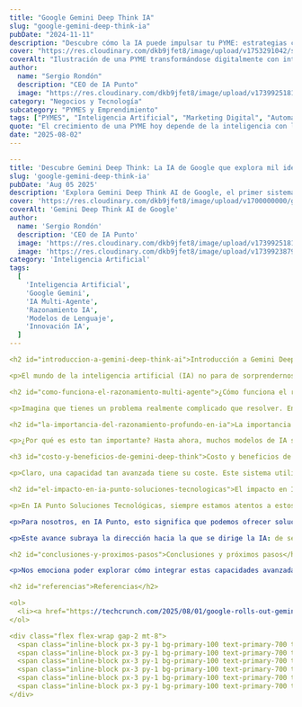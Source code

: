 ```yaml
---
title: "Google Gemini Deep Think IA"
slug: "google-gemini-deep-think-ia"
pubDate: "2024-11-11"
description: "Descubre cómo la IA puede impulsar tu PYME: estrategias concretas de marketing, automatización y datos para aumentar ventas."
cover: "https://res.cloudinary.com/dkb9jfet8/image/upload/v1753291042/small-business_kk56r6.jpg"
coverAlt: "Ilustración de una PYME transformándose digitalmente con inteligencia artificial."
author:
  name: "Sergio Rondón"
  description: "CEO de IA Punto"
  image: "https://res.cloudinary.com/dkb9jfet8/image/upload/v1739925181/sergio_gdcaeh.png"
category: "Negocios y Tecnología"
subcategory: "PYMES y Emprendimiento"
tags: ["PYMES", "Inteligencia Artificial", "Marketing Digital", "Automatización", "Ventas"]
quote: "El crecimiento de una PYME hoy depende de la inteligencia con la que se aplican datos, IA y estrategia. — Sergio Rondón"
date: "2025-08-02"
---
```



```yaml
---
title: 'Descubre Gemini Deep Think: La IA de Google que explora mil ideas a la vez.'
slug: 'google-gemini-deep-think-ia'
pubDate: 'Aug 05 2025'
description: 'Explora Gemini Deep Think AI de Google, el primer sistema multi-agente que revoluciona el razonamiento profundo, probando múltiples ideas en paralelo para soluciones complejas.'
cover: 'https://res.cloudinary.com/dkb9jfet8/image/upload/v1700000000/google-gemini-deep-think.png'
coverAlt: 'Gemini Deep Think AI de Google'
author:
  name: 'Sergio Rondón'
  description: 'CEO de IA Punto'
  image: 'https://res.cloudinary.com/dkb9jfet8/image/upload/v1739925181/sergio_gdcaeh.png'
  image: 'https://res.cloudinary.com/dkb9jfet8/image/upload/v1739923879/marilyn_s2mi4a.png'
category: 'Inteligencia Artificial'
tags:
  [
    'Inteligencia Artificial',
    'Google Gemini',
    'IA Multi-Agente',
    'Razonamiento IA',
    'Modelos de Lenguaje',
    'Innovación IA',
  ]
---

<h2 id="introduccion-a-gemini-deep-think-ai">Introducción a Gemini Deep Think AI</h2>

<p>El mundo de la inteligencia artificial (IA) no para de sorprendernos, ¿verdad? Cada día, parece que un nuevo avance redefine lo que creíamos posible. Pues bien, prepárate, porque Google ha dado un paso gigantesco con el lanzamiento de su modelo de razonamiento llamado <strong>Gemini Deep Think AI</strong>. Esto no es solo una mejora; es una forma completamente nueva de pensar para las máquinas.</p>

<h2 id="como-funciona-el-razonamiento-multi-agente">¿Cómo funciona el razonamiento multi-agente?</h2>

<p>Imagina que tienes un problema realmente complicado que resolver. En lugar de que una sola persona intente solucionarlo, contratas a un equipo de expertos, cada uno con una perspectiva diferente. Estos expertos se sientan juntos, lanzan ideas, debaten, exploran múltiples caminos a la vez y, al final, llegan a la solución más robusta y completa. Precisamente, así es como funciona Gemini Deep Think AI. Es el primer sistema de IA "multi-agente" disponible públicamente, lo que significa que no se trata de una única mente artificial, sino de varias "mentes" trabajando en paralelo, cada una probando distintas ideas y enfoques simultáneamente.</p>

<h2 id="la-importancia-del-razonamiento-profundo-en-ia">La importancia del razonamiento profundo en IA</h2>

<p>¿Por qué es esto tan importante? Hasta ahora, muchos modelos de IA son excelentes para recuperar información o para generar texto basándose en patrones que han aprendido. Pero cuando se trata de <strong>razonamiento profundo</strong>, de realmente "pensar" a través de un problema complejo que requiere lógica, deducción y la consideración de múltiples variables, ahí es donde la cosa se ponía interesante. Gemini Deep Think cambia las reglas del juego. Al permitir que su IA explore y pruebe múltiples ideas en paralelo, es capaz de producir respuestas mucho mejores, más precisas y, lo que es crucial, más razonadas. Es como si la IA pudiera tener una "sesión de lluvia de ideas" consigo misma, explorando todas las posibles soluciones antes de decidirse por la mejor.</p>

<h3 id="costo-y-beneficios-de-gemini-deep-think">Costo y beneficios de Gemini Deep Think</h3>

<p>Claro, una capacidad tan avanzada tiene su coste. Este sistema utiliza más recursos computacionales, es decir, más "cerebro" y "energía" para funcionar. Pero los resultados justifican con creces esta inversión. La calidad superior de las respuestas, la capacidad de abordar problemas que antes eran demasiado complejos para la IA, y la mayor fiabilidad de sus conclusiones, son un salto cualitativo enorme.</p>

<h2 id="el-impacto-en-ia-punto-soluciones-tecnologicas">El impacto en IA Punto Soluciones Tecnológicas</h2>

<p>En IA Punto Soluciones Tecnológicas, siempre estamos atentos a estos avances que redefinen lo que es posible con la inteligencia artificial. Entendemos que la capacidad de una IA para "pensar profundamente" y explorar múltiples soluciones en paralelo es un cambio de juego. Esto no solo mejora la precisión de las respuestas, sino que también abre la puerta a la resolución de desafíos que hasta ahora eran exclusivamente del dominio humano, como el diseño de sistemas complejos, la investigación científica avanzada o el análisis estratégico de negocios con múltiples variables interconectadas.</p>

<p>Para nosotros, en IA Punto, esto significa que podemos ofrecer soluciones aún más robustas y avanzadas. Imagina una IA que no solo te ayuda a automatizar tareas, sino que también te asiste en la toma de decisiones estratégicas, sopesando pros y contras de innumerables escenarios. O una IA que puede ayudarte a desarrollar nuevas ideas, explorando caminos que ni siquiera habías considerado. La promesa de Gemini Deep Think AI es precisamente esa: una IA que no solo obedece, sino que también razona y colabora de una manera mucho más sofisticada.</p>

<p>Este avance subraya la dirección hacia la que se dirige la IA: de ser una herramienta de automatización, a convertirse en una compañera inteligente capaz de abordar el pensamiento crítico y la resolución de problemas complejos. Esto es vital para cualquier organización que busque innovar y mantenerse a la vanguardia. Desde IA Punto, vemos esto no solo como un avance técnico, sino como una promesa para un futuro donde la IA es una compañera aún más capaz en la resolución de problemas, ayudándonos a superar barreras y alcanzar metas que antes parecían inalcanzables.</p>

<h2 id="conclusiones-y-proximos-pasos">Conclusiones y próximos pasos</h2>

<p>Nos emociona poder explorar cómo integrar estas capacidades avanzadas en las soluciones personalizadas que ofrecemos. Nuestro compromiso en IA Punto Soluciones Tecnológicas es precisamente ese: llevar estas innovaciones a nuestros clientes, transformando desafíos en oportunidades y ayudándoles a navegar el futuro con confianza, equipados con las herramientas de IA más punteras. Este tipo de tecnología no es solo ciencia ficción; está aquí, y estamos listos para ayudarte a aprovecharla.</p>

<h2 id="referencias">Referencias</h2>

<ol>
  <li><a href="https://techcrunch.com/2025/08/01/google-rolls-out-gemini-deep-think-ai-a-reasoning-model-that-tests-multiple-ideas-in-parallel/" target="_blank" rel="noopener noreferrer">TechCrunch: Google Rolls Out Gemini Deep Think AI</a></li>
</ol>

<div class="flex flex-wrap gap-2 mt-8">
  <span class="inline-block px-3 py-1 bg-primary-100 text-primary-700 text-xs font-semibold rounded-full shadow-sm">Inteligencia Artificial</span>
  <span class="inline-block px-3 py-1 bg-primary-100 text-primary-700 text-xs font-semibold rounded-full shadow-sm">Google Gemini</span>
  <span class="inline-block px-3 py-1 bg-primary-100 text-primary-700 text-xs font-semibold rounded-full shadow-sm">IA Multi-Agente</span>
  <span class="inline-block px-3 py-1 bg-primary-100 text-primary-700 text-xs font-semibold rounded-full shadow-sm">Razonamiento IA</span>
  <span class="inline-block px-3 py-1 bg-primary-100 text-primary-700 text-xs font-semibold rounded-full shadow-sm">Modelos de Lenguaje</span>
  <span class="inline-block px-3 py-1 bg-primary-100 text-primary-700 text-xs font-semibold rounded-full shadow-sm">Innovación IA</span>
</div>
```